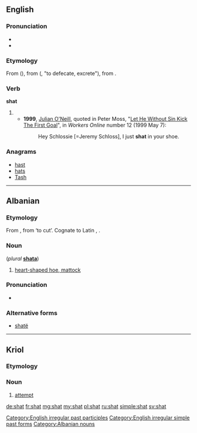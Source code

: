 ==English==

===Pronunciation===
* {{IPA|/ʃæt/}}
* {{rhymes|æt}}

===Etymology===
From {{etyl|ang}} {{term|scat|scāt|lang=ang}} ({{term|scitan|scītan|lang=ang}}), from {{etyl|gem-pro|ang}} {{recons|skait|lang=gem-pro}} ({{recons|skītaną|lang=gem-pro}}, "to defecate, excrete"), from {{etyl|ine-pro|ang}} {{recons|sḱeyd-||to part with, separate, cut off|lang=ine-pro}}.

===Verb===
'''shat'''

# {{en-past of|shit}}
#* '''1999''', [[w:Julian O'Neill|Julian O'Neill]], quoted in Peter Moss, "[http://workers.labor.net.au/12/b_sportspage_pete.html Let He Without Sin Kick The First Goal]", in ''Workers Online'' number 12 (1999 May 7):
#*: Hey Schlossie [=Jeremy Schloss], I just '''shat''' in your shoe.

===Anagrams===
* [[hast#English|hast]]
* [[hats#English|hats]]
* [[Tash#English|Tash]]

[[Category:English irregular past participles]]
[[Category:English irregular simple past forms]]

----

==Albanian==

===Etymology===
From {{etyl|sqj-pro|sq}} {{recons|śakta̅|lang=sqj-pro}}, from {{etyl|ine-pro|sq}} {{recons|se̅̆k|lang=ine-pro}} ‘to cut’. Cognate to Latin {{term|secula||sickle|lang=la}}, {{term|sacena||pick-axe of the pontifices|lang=la}}.

===Noun===
{{head|sq|noun}} {{m}} (''plural'' '''[[shata]]''')

# [[heart-shaped hoe, mattock]]

===Pronunciation===
* {{IPA|/ʃat/|lang=sq}}

===Alternative forms===
* [[shatë]]

[[Category:Albanian nouns]]

----

==Kriol==

===Etymology===
{{etyl|en|rop}} {{term|lang=en|shot}}

===Noun===
{{head|rop|noun}}

# [[attempt]]

[[de:shat]]
[[fr:shat]]
[[mg:shat]]
[[my:shat]]
[[pl:shat]]
[[ru:shat]]
[[simple:shat]]
[[sv:shat]]